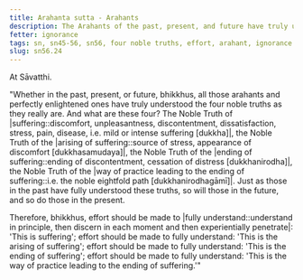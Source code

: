 ```yaml
---
title: Arahanta sutta - Arahants
description: The Arahants of the past, present, and future have truly understood the Four Noble Truths.
fetter: ignorance
tags: sn, sn45-56, sn56, four noble truths, effort, arahant, ignorance
slug: sn56.24
---
```


At Sāvatthi.

"Whether in the past, present, or future, bhikkhus, all those arahants and perfectly enlightened ones have truly understood the four noble truths as they really are. And what are these four? The Noble Truth of |suffering::discomfort, unpleasantness, discontentment, dissatisfaction, stress, pain, disease, i.e. mild or intense suffering [dukkha]|, the Noble Truth of the |arising of suffering::source of stress, appearance of discomfort [dukkhasamudaya]|, the Noble Truth of the |ending of suffering::ending of discontentment, cessation of distress [dukkhanirodha]|, the Noble Truth of the |way of practice leading to the ending of suffering::i.e. the noble eightfold path [dukkhanirodhagāmī]|. Just as those in the past have fully understood these truths, so will those in the future, and so do those in the present.

Therefore, bhikkhus, effort should be made to |fully understand::understand in principle, then discern in each moment and then experientially penetrate|: 'This is suffering';
effort should be made to fully understand: 'This is the arising of suffering';
effort should be made to fully understand: 'This is the ending of suffering';
effort should be made to fully understand: 'This is the way of practice leading to the ending of suffering.'"